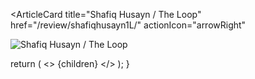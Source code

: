 <ArticleCard
  title="Shafiq Husayn / The Loop"
  href="/review/shafiqhusayn1L/"
  actionIcon="arrowRight"
>

![Shafiq Husayn / The Loop](../../images/cd/shafiqhusayn1L.png)

</ArticleCard>

  return (
    <>
      {children}
    </>
  );
}